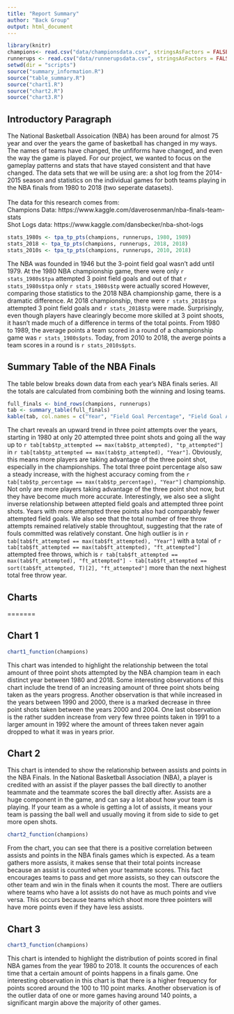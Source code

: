 ```yaml
---
title: "Report Summary"
author: "Back Group"
output: html_document
---
```

```r
library(knitr)
champions<- read.csv("data/championsdata.csv", stringsAsFactors = FALSE)
runnerups <- read.csv("data/runnerupsdata.csv", stringsAsFactors = FALSE)
setwd(dir = "scripts")
source("summary_information.R")
source("table_summary.R")
source("chart1.R")
source("chart2.R")
source("chart3.R")
```

## Introductory Paragraph

The National Basketball Assoication (NBA) has been around for almost 75 year and over the years the game of basketball has changed in my ways. The names of teams have changed, the unfiforms have changed, and even the way the game is played. For our project, we wanted to focus on the gameplay patterns and stats that have stayed consistent and that have changed. The data sets that we will be using are: a shot log from the 2014-2015 season and statistics on the individual games for both teams playing in the NBA finals from 1980 to 2018 (two seperate datasets).
<br> <br> The data for this research comes from:
<br> Champions Data: https://www.kaggle.com/daverosenman/nba-finals-team-stats
<br> Shot Logs data: https://www.kaggle.com/dansbecker/nba-shot-logs

```r
stats_1980s <- tpa_tp_pts(champions, runnerups, 1980, 1989)
stats_2018 <- tpa_tp_pts(champions, runnerups, 2018, 2018)
stats_2010s <- tpa_tp_pts(champions, runnerups, 2010, 2018)
```

The NBA was founded in 1946 but the 3-point field goal wasn't add until 1979. At the 1980 NBA championship game, there were only `r stats_1980s$tpa` attempted 3 point field goals and out of that `r stats_1980s$tpa` only `r stats_1980s$tp` were actually scored However, comparing those statistics to the 2018 NBA championship game, there is a dramatic difference. At 2018 championship, there were `r stats_2018$tpa` attempted 3 point field goals and `r stats_2018$tp` were made. Surprisingly, even though players have clearingly become more skilled at 3 point shoots, it hasn't made much of a difference in terms of the total points. From 1980 to 1989, the average points a team scored in a round of a championship game was `r stats_1980s$pts`. Today, from 2010 to 2018, the averge points a team scores in a round is `r stats_2010s$pts`. 

## Summary Table of the NBA Finals

The table below breaks down data from each year's NBA finals series. All the totals are calculated from combining both the winning and losing teams.

```r
full_finals <- bind_rows(champions, runnerups)
tab <- summary_table(full_finals)
kable(tab, col.names = c("Year", "Field Goal Percentage", "Field Goal Attempts", "Total Field Goal Points", "Free Throw Percentage", "Free Throw Attempts", "Total Free Throw Points", "Three Point Percentage", "Three Point Attempts", "Total Three Point Points"))
```

The chart reveals an upward trend in three point attempts over the years, starting in 1980 at only 20 attempted three point shots and going all the way up to `r tab[tab$tp_attempted == max(tab$tp_attempted), "tp_attempted"]` in `r tab[tab$tp_attempted == max(tab$tp_attempted), "Year"]`. Obviously, this means more players are taking advantage of the three point shot, especially in the championships. The total three point percentage also saw a steady increase, with the highest accuracy coming from the `r tab[tab$tp_percentage == max(tab$tp_percentage), "Year"]` championship. Not only are more players taking advantage of the three point shot now, but they have become much more accurate. Interestingly, we also see a slight inverse relationship between attepted field goals and attempted three point shots. Years with more attempted three points also had comparably fewer attempted field goals. We also see that the total number of free throw attempts remained relatively stable throughtout, suggesting that the rate of fouls committed was relatively constant. One high outlier is in `r tab[tab$ft_attempted == max(tab$ft_attempted), "Year"]` with a total of `r tab[tab$ft_attempted == max(tab$ft_attempted), "ft_attempted"]` attempted free throws, which is `r tab[tab$ft_attempted == max(tab$ft_attempted), "ft_attempted"] - tab[tab$ft_attempted == sort(tab$ft_attempted, T)[2], "ft_attempted"]` more than the next highest total free throw year.

## Charts

=======

## Chart 1

```r
chart1_function(champions)
```

This chart was intended to highlight the relationship between the total amount of three point shots attempted by the NBA champion team in each distinct year between 1980 and 2018. Some interesting observations of this chart include the trend of an increasing amount of three point shots being taken as the years progress. Another observation is that while increased in the years between 1990 and 2000, there is a marked decrease in three point shots taken between the years 2000 and 2004. One last observation is the rather sudden increase from very few three points taken in 1991 to a larger amount in 1992 where the amount of threes taken never again dropped to what it was in years prior.

## Chart 2

This chart is intended to show the relationship between assists and points in the NBA Finals. In the National Basketball Association (NBA), a player is credited with an assist if the player passes the ball directly to another teammate and the teammate scores the ball directly after. Assists are a huge component in the game, and can say a lot about how your team is playing. If your team as a whole is getting a lot of assists, it means your team is passing the ball well and usually moving it from side to side to get more open shots.

```r
chart2_function(champions)
```

From the chart, you can see that there is a positive correlation between assists and points in the NBA finals games which is expected. As a team gathers more assists, it makes sense that their total points increase because an assist is counted when your teammate scores. This fact encourages teams to pass and get more assists, so they can outscore the other team and win in the finals when it counts the most. There are outliers where teams who have a lot assists do not have as much points and vive versa. This occurs because teams which shoot more three pointers will have more points even if they have less assists.

## Chart 3

```r
chart3_function(champions)
```

This chart is intended to highlight the distribution of points scored in final NBA games from the year 1980 to 2018. It counts the occurences of each time that a certain amount of points happens in a finals game. One interesting observation in this chart is that there is a higher frequency for points scored around the 100 to 110 point marks. Another observation is of the outlier data of one or more games having around 140 points, a significant margin above the majority of other games.